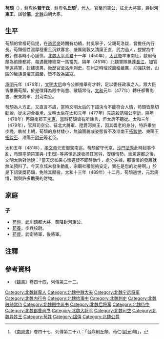 '''苟頹'''（{{bd|5世紀||489年|catIdx=B步}}），鮮卑姓'''[[若干氏|若干氏]]'''，鮮卑名'''丘頹'''<ref>《[[南齊書|南齊書]]》卷四十七，列傳第二十八：「台鼎則丘頹、苟仁([[尉元|尉元]])端」，</ref>，[[代人|代人]]，官至司空公，征北大將軍，爵封'''河東王'''，諡號'''僖'''，[[北魏|北魏]]四朝大臣。

==生平==
苟頹的曾祖苟烏提，在[[拓跋珪|道武帝]]時期有功績，封吳寧子，父親苟洛跋，曾擔任內行長。苟頹個性溫厚穩重且沉默寡言、嚴厲剛毅又清廉正直，武力過人，拔擢為中散，做事時小心謹慎。[[北魏|北魏]][[太平真君|太平真君]]十一年（450年），[[太武帝|太武帝]]率軍南征，啟用苟頹為前鋒都將，每遇戰陣經常一馬當先，隔年（451年）北魏軍隊抵達[[長江|長江]]，加官寧遠將軍，封建德男。後歷官至洛州刺史，在州之時理政風格嚴厲，抑強扶弱，山區的蠻族畏懼其威嚴，皆不敢為盜寇。

[[承明|承明]]元年（476年），[[文明太后|文明太后]]命令公卿推舉有才幹，足以委任政事之人，眾大臣皆推薦苟頹，於是徵拜為殿中尚書、散騎常侍，[[太和|太和]]元年（477年）轉任都曹尚書、安東將軍、封河南公。

苟頹為人方正，又直言不諱，當時文明太后的下詔決令不能符合人情，苟頹皆懇切勸說，從未迎合奉承，文明太后在太和元年（477年）先誅殺范陽公[[李訢|李訢]]，隔年（478年）再殺南郡王[[李惠_(北魏)|李惠]]，當時苟頹皆有所諫言，但太后不聽從。太和三年（479年），官拜司空公、征北大將軍、陞爵河東王，因其耆老的身分，特許乘坐步挽，執杖上朝，苟頹的身材矮小，無論面貌或姿態皆不及淮南王[[拓跋他|拓跋他]]、東陽王[[元丕|拓跋丕]]、淮陽王[[尉元|尉元]]等老臣。

太和五年（481年），[[孝文帝|孝文帝]]元宏御駕南巡，苟頹留守代京，[[沙門|沙門]][[法秀|法秀]]此時起事作亂，苟頹率領禁軍與-{[[于烈|于烈]]}-等將領迅速收捕其黨羽，安穩情勢，車駕還都之後，文明太后對他說：「當天您如果心懷遲疑不即時動作，處分失據，那事情的發展就無法預料了。今天京城未發生動亂，宗廟社稷能夠安定，實在是您的功勞啊。」於是下詔褒獎苟頹，免除其賦役。太和十三年（489年）十二月，苟頹過世，元宏痛惜，贈與許多助喪的財物。

==家庭==
===子===
*[[苟愷|苟愷]]，武川鎮都大將，襲降封河東公。
*[[苟養|苟養]]，步兵校尉。
*[[苟資|苟資]]，武衛將軍，後將軍。

==注釋==
<references/>

==參考資料==
*《[[魏書|魏書]]》卷四十四，列傳第三十二。

[[Category:北魏鲜卑人|Category:北魏鲜卑人]]
[[Category:北魏中散大夫|Category:北魏中散大夫]]
[[Category:北魏宁远将军|Category:北魏宁远将军]]
[[Category:北魏内行令|Category:北魏内行令]]
[[Category:北魏给事中|Category:北魏给事中]]
[[Category:北魏刺史|Category:北魏刺史]]
[[Category:北魏散骑常侍|Category:北魏散骑常侍]]
[[Category:北魏殿中尚书|Category:北魏殿中尚书]]
[[Category:北魏后将军|Category:北魏后将军]]
[[Category:北魏侍中|Category:北魏侍中]]
[[Category:北魏都曹尚书|Category:北魏都曹尚书]]
[[Category:北魏大将军|Category:北魏大将军]]
[[Category:北魏司空|Category:北魏司空]]
[[Category:北魏异姓王|Category:北魏异姓王]]
[[Category:苟姓|Category:苟姓]]
[[Category:諡僖|Category:諡僖]]
[[Category:北魏公爵|Category:北魏公爵]]